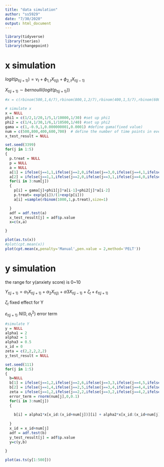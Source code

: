 ```yaml
---
title: "data simulation"
author: "ss5929"
date: "7/30/2020"
output: html_document
---
```


```r
library(tidyverse)
library(tseries)
library(changepoint)


```

# x simulation

$logit(p_{t(j+1)}) = \nu_t + \phi_{1,t}X_{t(j)} + \phi_{2,t}X_{t(j-1)}$

$X_{t(j+1)} \sim bernoulli(logit(p_{t(j+1)}))$

```r
#x = c(rbinom(500,1,6/7),rbinom(800,1,2/7),rbinom(400,1,5/7),rbinom(600,1,3/7),rbinom(700,1,1/7))

# simulate x
x = NULL
phi1 = c(1/2,1/20,1/5,1/10000,1/30) #set up phi1
phi2 = c(1/4,1/30,1/6,1/10500,1/40) #set up phi2
gama = c(1,-0.9,1,0.000000001,0.0001) #define gama(fixed value)
num = c(500,800,400,600,700)  # define the number of time points in every period
x_test_result = NULL

set.seed(3399)
for(j in 1:5)
{
  p.treat = NULL
  p = NULL
  a = NULL
  a[1] = ifelse(j==1,1,ifelse(j==2,0,ifelse(j==3,0,ifelse(j==4,1,ifelse(j==5,0,NULL))))) 
  a[2] = ifelse(j==1,1,ifelse(j==2,0,ifelse(j==3,1,ifelse(j==4,0,ifelse(j==5,0,NULL))))) # set up the first and second value in each period
  for(i in 3:num[j])
  {
    p[i] = gama[j]+phi1[j]*a[i-1]+phi2[j]*a[i-2]
    p.treat= exp(p[i])/(1+exp(p[i]))
    a[i] =sample(rbinom(1000,1,p.treat),size=1)

  }
  adf = adf.test(a)
  x_test_result[j] = adf$p.value
  x=c(x,a)

}

plot(as.ts(x))
#plot(cpt.mean(x))
plot(cpt.mean(x,penalty='Manual',pen.value = 2,method='PELT')) 

```

# y simulation
the range for y(anxiety score) is 0~10

$Y_{t(j+1)} = \alpha_1 X_{t(j+1)} + \alpha_2 X_{t(j)} + \alpha 3 X_{t(j-1)}+ \zeta_t + \varepsilon_{t(j+1)}$

$\zeta_t$ fixed effect for Y

$\varepsilon_{t(j+1)} ~ N(0,\sigma_t^2)$ error term



```r
#simulate Y
y = NULL
alpha1 = 2
alpha2 = 1
alpha3 = 0.5
x_id = 0
zeta = c(2,2,2,2,2)
y_test_result = NULL

set.seed(111)
for(j in 1:5)
{
  b=NULL
  b[1] = ifelse(j==1,2,ifelse(j==2,6,ifelse(j==3,3,ifelse(j==4,5,ifelse(j==5,3,NULL))))) #set up initial values of y for different periods 
  b[2] = ifelse(j==1,4,ifelse(j==2,5,ifelse(j==3,4,ifelse(j==4,4,ifelse(j==5,2,NULL))))) 
  zeta = ifelse(j==1,2,ifelse(j==2,2,ifelse(j==3,2,ifelse(j==4,2,ifelse(j==5,2,NULL)))))
  error_term = rnorm(num[j],0,0.1)
  for(i in 3:num[j])
  { 
    
    b[i] = alpha1*x[x_id:(x_id+num[j])][i] + alpha2*x[x_id:(x_id+num[j])][i-1] + alpha3*x[x_id:(x_id+num[j])][i-2] + zeta + error_term[i]
    
  }
  x_id = x_id+num[j]
  adf = adf.test(b)
  y_test_result[j] = adf$p.value
  y=c(y,b)
  
}

plot(as.ts(y[1:500]))

```


